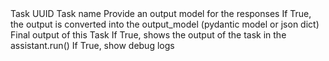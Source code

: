 <ResponseField name="task_id" type="str">
  Task UUID
</ResponseField>
<ResponseField name="task_name" type="str">
  Task name
</ResponseField>

<ResponseField name="assistant_name" type="str">
</ResponseField>
<ResponseField name="assistant_memory" type="AssistantMemory">
</ResponseField>

<ResponseField name="run_id" type="str">
</ResponseField>
<ResponseField name="run_message" type="Union[List, Dict, str]">
</ResponseField>
<ResponseField name="run_task_data" type="List[Dict[str, Any]]">
</ResponseField>

<ResponseField name="output_model" type="Union[str, List, Type[BaseModel]]">
 Provide an output model for the responses
</ResponseField>
<ResponseField name="parse_output" type="bool" default="True">
  If True, the output is converted into the output_model (pydantic model or json dict)
</ResponseField>
<ResponseField name="output" type="Any">
 Final output of this Task
</ResponseField>
<ResponseField name="show_output" type="bool" default="True">
  If True, shows the output of the task in the assistant.run()
</ResponseField>
<ResponseField name="debug_mode" type="bool" default="False">
  If True, show debug logs
</ResponseField>

